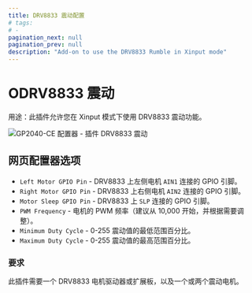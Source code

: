 ```yaml
---
title: DRV8833 震动配置
# tags:
# -
pagination_next: null
pagination_prev: null
description: "Add-on to use the DRV8833 Rumble in Xinput mode"
---
```


# ODRV8833 震动

用途：此插件允许您在 Xinput 模式下使用 DRV8833 震动功能。

![GP2040-CE 配置器 - 插件 DRV8833 震动](../assets/images/gpc-add-ons-drv8833-rumble.png)

## 网页配置器选项

- `Left Motor GPIO Pin` - DRV8833 上左侧电机 `AIN1` 连接的 GPIO 引脚。
- `Right Motor GPIO Pin` - DRV8833 上右侧电机 `AIN2` 连接的 GPIO 引脚。
- `Motor Sleep GPIO Pin` - DRV8833 上 `SLP` 连接的 GPIO 引脚。
- `PWM Frequency` - 电机的 PWM 频率（建议从 10,000 开始，并根据需要调整）。
- `Minimum Duty Cycle` - 0-255 震动值的最低范围百分比。
- `Maximum Duty Cycle` - 0-255 震动值的最高范围百分比。

### 要求

此插件需要一个 DRV8833 电机驱动器或扩展板，以及一个或两个震动电机。
